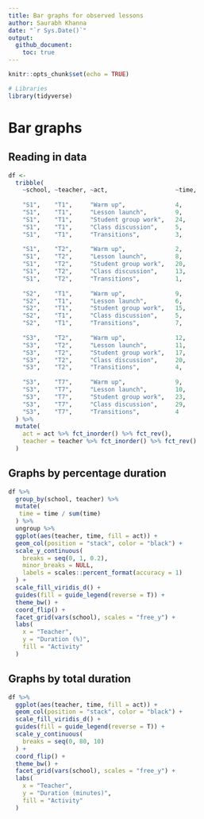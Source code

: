 ```yaml
---
title: Bar graphs for observed lessons
author: Saurabh Khanna 
date: "`r Sys.Date()`"
output: 
  github_document:
    toc: true
---
```


```r
knitr::opts_chunk$set(echo = TRUE)
```

```r
# Libraries
library(tidyverse)
```

# Bar graphs
## Reading in data

```r
df <-
  tribble(
    ~school, ~teacher, ~act,                   ~time,
    
    "S1",    "T1",     "Warm up",              4,
    "S1",    "T1",     "Lesson launch",        9,
    "S1",    "T1",     "Student group work",   24,
    "S1",    "T1",     "Class discussion",     5,
    "S1",    "T1",     "Transitions",          3,
    
    "S1",    "T2",     "Warm up",              2,
    "S1",    "T2",     "Lesson launch",        8,
    "S1",    "T2",     "Student group work",   20,
    "S1",    "T2",     "Class discussion",     13,
    "S1",    "T2",     "Transitions",          1,
    
    "S2",    "T1",     "Warm up",              9,
    "S2",    "T1",     "Lesson launch",        6,
    "S2",    "T1",     "Student group work",   15,
    "S2",    "T1",     "Class discussion",     5,  
    "S2",    "T1",     "Transitions",          7,
    
    "S3",    "T2",     "Warm up",              12,
    "S3",    "T2",     "Lesson launch",        11,
    "S3",    "T2",     "Student group work",   17,
    "S3",    "T2",     "Class discussion",     20,
    "S3",    "T2",     "Transitions",          4,
    
    "S3",    "T7",     "Warm up",              9,
    "S3",    "T7",     "Lesson launch",        10,
    "S3",    "T7",     "Student group work",   23,
    "S3",    "T7",     "Class discussion",     29,
    "S3",    "T7",     "Transitions",          4
  ) %>%
  mutate(
    act = act %>% fct_inorder() %>% fct_rev(),
    teacher = teacher %>% fct_inorder() %>% fct_rev()
  )
```


## Graphs by percentage duration

```r
df %>%
  group_by(school, teacher) %>%
  mutate(
   time = time / sum(time)
  ) %>%
  ungroup %>%
  ggplot(aes(teacher, time, fill = act)) +
  geom_col(position = "stack", color = "black") +
  scale_y_continuous(
    breaks = seq(0, 1, 0.2),
    minor_breaks = NULL,
    labels = scales::percent_format(accuracy = 1)
  ) +
  scale_fill_viridis_d() +
  guides(fill = guide_legend(reverse = T)) +
  theme_bw() +
  coord_flip() +
  facet_grid(vars(school), scales = "free_y") +
  labs(
    x = "Teacher",
    y = "Duration (%)",
    fill = "Activity"
  )
```



## Graphs by total duration

```r
df %>% 
  ggplot(aes(teacher, time, fill = act)) +
  geom_col(position = "stack", color = "black") +
  scale_fill_viridis_d() +
  guides(fill = guide_legend(reverse = T)) +
  scale_y_continuous(
    breaks = seq(0, 80, 10)
  ) +
  coord_flip() +
  theme_bw() +
  facet_grid(vars(school), scales = "free_y") +
  labs(
    x = "Teacher",
    y = "Duration (minutes)",
    fill = "Activity"
  )
```


